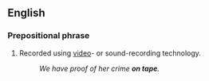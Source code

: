 ==English==

===Prepositional phrase===
{{en-PP}}

# Recorded using [[video]]- or sound-recording technology.
#: ''We have proof of her crime '''on tape'''.''